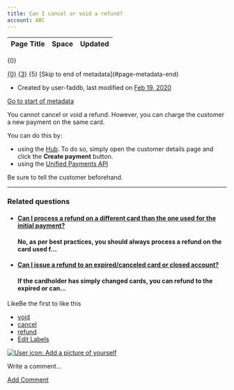 ```yaml
---
title: Can I cancel or void a refund?
account: ABC
---
```


<table class="aui"> <thead> <tr class="header"> <th class="search-result-title">Page Title</th> <th class="search-result-space">Space</th> <th class="search-result-date">Updated</th> </tr> </thead> </table> <p class="search-result-count">{0}</p> <tr class="search-result"> <td class="search-result-title"><a href="{1}" class="content-type-{2}"><span>{0}</span></a></td> <td class="search-result-space"><a class="space" href="/display/{4}/" title="{3}">{3}</a></td> <td class="search-result-date"><span class="date" title="{6}">{5}</span></td> </tr> [Skip to end of metadata](#page-metadata-end)

*   Created by user-faddb, last modified on [Feb 19, 2020](/pages/diffpagesbyversion.action?pageId=721108&selectedPageVersions=2&selectedPageVersions=3 "Show changes")

[Go to start of metadata](#page-metadata-start)

You cannot cancel or void a refund. However, you can charge the customer a new payment on the same card.

You can do this by:

*   using the [Hub](https://hub.checkout.com). To do so, simply open the customer details page and click the **Create payment** button.
*   using the [Unified Payments API](https://docs.checkout.com/docs/request-a-card-payment)

Be sure to tell the customer beforehand.

* * *

### Related questions

*   #### [Can I process a refund on a different card than the one used for the initial payment?](/pages/viewpage.action?pageId=721084)
    
    #### No, as per best practices, you should always process a refund on the card used f...
    
*   #### [Can I issue a refund to an expired/canceled card or closed account?](/pages/viewpage.action?pageId=721110)
    
    #### If the cardholder has simply changed cards, you can refund to the expired or can...
    

LikeBe the first to like this

*   [void](/label/FAQ/void)
*   [cancel](/label/FAQ/cancel)
*   [refund](/label/FAQ/refund)
*   [Edit Labels](# "Edit Labels (Type 'l')")

[![User icon: Add a picture of yourself](/s/en_GB/7901/abf7b35644d5a5d1d7e4b0969a83e8eb2b569fb5/_/images/icons/profilepics/add_profile_pic.svg)](/users/profile/editmyprofilepicture.action)

Write a comment…

[Add Comment](/pages/viewpage.action?pageId=721108&showComments=true&showCommentArea=true#addcomment)